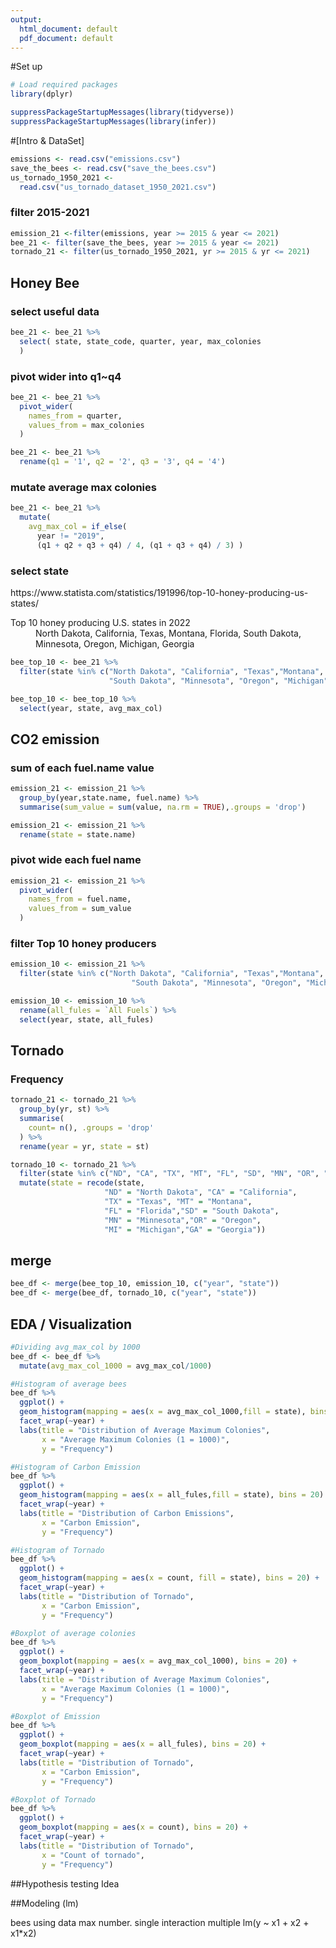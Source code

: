 ---
output:
  html_document: default
  pdf_document: default
---
#Set up
```{r setup, include = FALSE}

# Load required packages
library(dplyr)

suppressPackageStartupMessages(library(tidyverse))
suppressPackageStartupMessages(library(infer))
```

#[Intro & DataSet]

```{r}
emissions <- read.csv("emissions.csv")
save_the_bees <- read.csv("save_the_bees.csv")
us_tornado_1950_2021 <-
  read.csv("us_tornado_dataset_1950_2021.csv")
```

### filter 2015-2021
```{r}
emission_21 <-filter(emissions, year >= 2015 & year <= 2021)
bee_21 <- filter(save_the_bees, year >= 2015 & year <= 2021)
tornado_21 <- filter(us_tornado_1950_2021, yr >= 2015 & yr <= 2021)

```

## Honey Bee
### select useful data
```{r}
bee_21 <- bee_21 %>%
  select( state, state_code, quarter, year, max_colonies
  )
```

### pivot wider into q1~q4
```{r}
bee_21 <- bee_21 %>%
  pivot_wider(
    names_from = quarter,
    values_from = max_colonies
  )
```

```{r}
bee_21 <- bee_21 %>%
  rename(q1 = '1', q2 = '2', q3 = '3', q4 = '4')
```

### mutate average max colonies
```{r}
bee_21 <- bee_21 %>%
  mutate(
    avg_max_col = if_else(
      year != "2019",
      (q1 + q2 + q3 + q4) / 4, (q1 + q3 + q4) / 3) )
```

### select state
https://www.statista.com/statistics/191996/top-10-honey-producing-us-states/

Top 10 honey producing U.S. states in 2022
: North Dakota, California, Texas, Montana, Florida, South Dakota, Minnesota, Oregon, Michigan, Georgia

```{r}
bee_top_10 <- bee_21 %>%
  filter(state %in% c("North Dakota", "California", "Texas","Montana", "Florida", 
                      "South Dakota", "Minnesota", "Oregon", "Michigan", "Georgia" ))
```

```{r}
bee_top_10 <- bee_top_10 %>%
  select(year, state, avg_max_col)
```


## CO2 emission
### sum of each fuel.name value
```{r}
emission_21 <- emission_21 %>%
  group_by(year,state.name, fuel.name) %>%
  summarise(sum_value = sum(value, na.rm = TRUE),.groups = 'drop')

emission_21 <- emission_21 %>%
  rename(state = state.name)
```
### pivot wide each fuel name
```{r}
emission_21 <- emission_21 %>%
  pivot_wider(
    names_from = fuel.name,
    values_from = sum_value
  )
```

### filter Top 10 honey producers
```{r}
emission_10 <- emission_21 %>%
  filter(state %in% c("North Dakota", "California", "Texas","Montana", "Florida",
                           "South Dakota", "Minnesota", "Oregon", "Michigan", "Georgia" ))
```

```{r}
emission_10 <- emission_10 %>%
  rename(all_fules = `All Fuels`) %>%
  select(year, state, all_fules)
```

## Tornado
### Frequency
```{r}
tornado_21 <- tornado_21 %>%
  group_by(yr, st) %>%
  summarise(
    count= n(), .groups = 'drop'
  ) %>%
  rename(year = yr, state = st)
```

```{r}
tornado_10 <- tornado_21 %>%
  filter(state %in% c("ND", "CA", "TX", "MT", "FL", "SD", "MN", "OR", "MI", "GA")) %>%
  mutate(state = recode(state, 
                     "ND" = "North Dakota", "CA" = "California",
                     "TX" = "Texas", "MT" = "Montana",
                     "FL" = "Florida","SD" = "South Dakota",
                     "MN" = "Minnesota","OR" = "Oregon",
                     "MI" = "Michigan","GA" = "Georgia"))
```

## merge
```{r}
bee_df <- merge(bee_top_10, emission_10, c("year", "state"))
bee_df <- merge(bee_df, tornado_10, c("year", "state"))  
```

## EDA / Visualization

```{r}
#Dividing avg_max_col by 1000
bee_df <- bee_df %>%
  mutate(avg_max_col_1000 = avg_max_col/1000)
```

```{r}
#Histogram of average bees
bee_df %>%
  ggplot() +
  geom_histogram(mapping = aes(x = avg_max_col_1000,fill = state), bins = 20) +
  facet_wrap(~year) +
  labs(title = "Distribution of Average Maximum Colonies",
       x = "Average Maximum Colonies (1 = 1000)",
       y = "Frequency")
```

```{r}
#Histogram of Carbon Emission
bee_df %>%
  ggplot() +
  geom_histogram(mapping = aes(x = all_fules,fill = state), bins = 20) +
  facet_wrap(~year) +
  labs(title = "Distribution of Carbon Emissions",
       x = "Carbon Emission",
       y = "Frequency")
```

```{r}
#Histogram of Tornado
bee_df %>%
  ggplot() +
  geom_histogram(mapping = aes(x = count, fill = state), bins = 20) +
  facet_wrap(~year) +
  labs(title = "Distribution of Tornado",
       x = "Carbon Emission",
       y = "Frequency")
```
```{r,}
#Boxplot of average colonies
bee_df %>%
  ggplot() +
  geom_boxplot(mapping = aes(x = avg_max_col_1000), bins = 20) +
  facet_wrap(~year) +
  labs(title = "Distribution of Average Maximum Colonies",
       x = "Average Maximum Colonies (1 = 1000)",
       y = "Frequency")
```

```{r,}
#Boxplot of Emission
bee_df %>%
  ggplot() +
  geom_boxplot(mapping = aes(x = all_fules), bins = 20) +
  facet_wrap(~year) +
  labs(title = "Distribution of Tornado",
       x = "Carbon Emission",
       y = "Frequency")
```


```{r,}
#Boxplot of Tornado
bee_df %>%
  ggplot() +
  geom_boxplot(mapping = aes(x = count), bins = 20) +
  facet_wrap(~year) +
  labs(title = "Distribution of Tornado",
       x = "Count of tornado",
       y = "Frequency")
```

##Hypothesis testing Idea


##Modeling (lm)




bees using data max number.
single interaction multiple lm(y ~ x1 + x2 + x1*x2)

  

